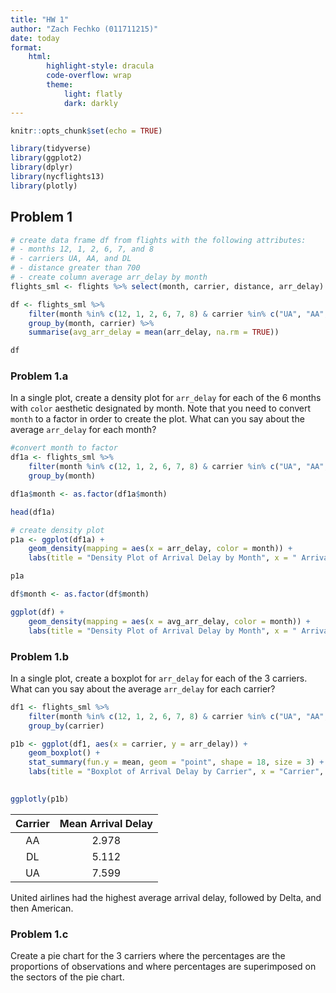 ```yaml
---
title: "HW 1"
author: "Zach Fechko (011711215)"
date: today
format: 
    html:
        highlight-style: dracula
        code-overflow: wrap
        theme: 
            light: flatly
            dark: darkly
---
```


```r
knitr::opts_chunk$set(echo = TRUE)
```

```r
library(tidyverse)
library(ggplot2)
library(dplyr)
library(nycflights13)
library(plotly)
```

## Problem 1

```r
# create data frame df from flights with the following attributes:
# - months 12, 1, 2, 6, 7, and 8
# - carriers UA, AA, and DL
# - distance greater than 700
# - create column average arr_delay by month
flights_sml <- flights %>% select(month, carrier, distance, arr_delay)

df <- flights_sml %>% 
    filter(month %in% c(12, 1, 2, 6, 7, 8) & carrier %in% c("UA", "AA", "DL") & distance > 700) %>% 
    group_by(month, carrier) %>% 
    summarise(avg_arr_delay = mean(arr_delay, na.rm = TRUE))

df
```


### Problem 1.a
In a single plot, create a density plot for `arr_delay` for each of the 6 months with `color` aesthetic designated by month. Note that you need to convert `month` to a factor in order to create the plot. What can you say about the average `arr_delay` for each month?

```r
#convert month to factor
df1a <- flights_sml %>%
    filter(month %in% c(12, 1, 2, 6, 7, 8) & carrier %in% c("UA", "AA", "DL") & distance > 700) %>%
    group_by(month)

df1a$month <- as.factor(df1a$month)

head(df1a)

# create density plot
p1a <- ggplot(df1a) +
    geom_density(mapping = aes(x = arr_delay, color = month)) +
    labs(title = "Density Plot of Arrival Delay by Month", x = " Arrival Delay", y = "Density")

p1a
```

```r
df$month <- as.factor(df$month)

ggplot(df) +
    geom_density(mapping = aes(x = avg_arr_delay, color = month)) +
    labs(title = "Density Plot of Arrival Delay by Month", x = " Arrival Delay", y = "Density") 
```

### Problem 1.b
In a single plot, create a boxplot for `arr_delay` for each of the 3 carriers. What can you say about the average `arr_delay` for each carrier?

```r
df1 <- flights_sml %>% 
    filter(month %in% c(12, 1, 2, 6, 7, 8) & carrier %in% c("UA", "AA", "DL") & distance > 700) %>% 
    group_by(carrier)

p1b <- ggplot(df1, aes(x = carrier, y = arr_delay)) +
    geom_boxplot() + 
    stat_summary(fun.y = mean, geom = "point", shape = 18, size = 3) +
    labs(title = "Boxplot of Arrival Delay by Carrier", x = "Carrier", y = "Arrival Delay")
    

ggplotly(p1b)
```

| Carrier | Mean Arrival Delay |
|:--------:|:-------------------:|
| AA | 2.978 |
| DL | 5.112 |
| UA | 7.599 |

United airlines had the highest average arrival delay, followed by Delta, and then American.

### Problem 1.c
Create a pie chart for the 3 carriers where the percentages are the proportions of observations and where percentages are superimposed on the sectors of the pie chart.

